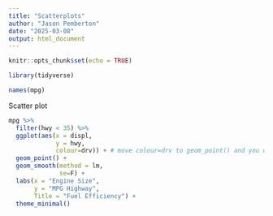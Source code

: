 ```yaml
---
title: "Scatterplots"
author: "Jason Pemberton"
date: "2025-03-08"
output: html_document
---
```


```r
knitr::opts_chunk$set(echo = TRUE)
```

```r
library(tidyverse)

names(mpg)
```

Scatter plot

```r
mpg %>% 
  filter(hwy < 35) %>% 
  ggplot(aes(x = displ,
             y = hwy,
             colour=drv)) + # move colour=drv to geom_point() and you will get a single regression line
  geom_point() + 
  geom_smooth(method = lm,
              se=F) +
  labs(x = "Engine Size",
       y = "MPG Highway",
       Title = "Fuel Efficiency") +
  theme_minimal()
```

